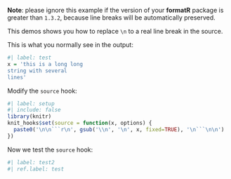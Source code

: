 **Note**: please ignore this example if the version of your **formatR** package is greater than `1.3.2`, because line breaks will be automatically preserved.

This demos shows you how to replace `\n` to a real line break in the source.

This is what you normally see in the output:

```r
#| label: test
x = 'this is a long long
string with several
lines'
```

Modify the `source` hook:

```r
#| label: setup
#| include: false
library(knitr)
knit_hooks$set(source = function(x, options) {
  paste0('\n\n```r\n', gsub('\\n', '\n', x, fixed=TRUE), '\n```\n\n')
})
```

Now we test the `source` hook:

```r
#| label: test2
#| ref.label: test
```
